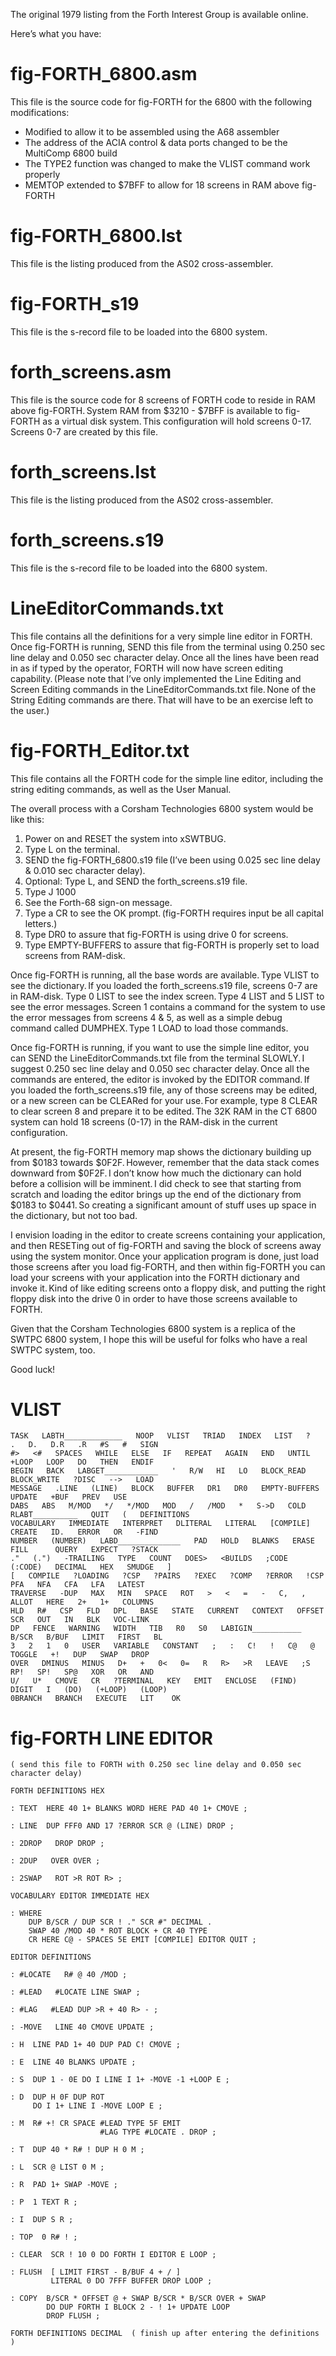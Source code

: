 The original 1979 listing from the Forth Interest Group is available online.

Here’s what you have:

= fig-FORTH_6800.asm =

This file is the source code for fig-FORTH for the 6800 with the following modifications:

* Modified to allow it to be assembled using the A68 assembler
* The address of the ACIA control & data ports changed to be the MultiComp 6800 build
* The TYPE2 function was changed to make the VLIST command work properly
* MEMTOP extended to $7BFF to allow for 18 screens in RAM above fig-FORTH

= fig-FORTH_6800.lst = 

This file is the listing produced from the AS02 cross-assembler.

= fig-FORTH_s19 = 

This file is the s-record file to be loaded into the 6800 system.

= forth_screens.asm =

This file is the source code for 8 screens of FORTH code to reside in RAM above fig-FORTH. System RAM from $3210 - $7BFF is available to fig-FORTH as a virtual disk system. This configuration will hold screens 0-17. Screens 0-7 are created by this file.

= forth_screens.lst = 

This file is the listing produced from the AS02 cross-assembler.

= forth_screens.s19 =

This file is the s-record file to be loaded into the 6800 system.

= LineEditorCommands.txt =

This file contains all the definitions for a very simple line editor in FORTH. Once fig-FORTH is running, SEND this file from the terminal using 0.250 sec line delay and 0.050 sec character delay. Once all the lines have been read in as if typed by the operator, FORTH will now have screen editing capability. (Please note that I’ve only implemented the Line Editing and Screen Editing commands in the LineEditorCommands.txt file. None of the String Editing commands are there. That will have to be an exercise left to the user.)

= fig-FORTH_Editor.txt =

This file contains all the FORTH code for the simple line editor, including the string editing commands, as well as the User Manual. 

The overall process with a Corsham Technologies 6800 system would be like this:
# Power on and RESET the system into xSWTBUG.
# Type L on the terminal.
# SEND the fig-FORTH_6800.s19 file (I’ve been using 0.025 sec line delay & 0.010 sec character delay).
# Optional: Type L, and SEND the forth_screens.s19 file.
# Type J 1000
# See the Forth-68 sign-on message.
# Type a CR to see the OK prompt. (fig-FORTH requires input be all capital letters.)
# Type DR0 to assure that fig-FORTH is using drive 0 for screens.
# Type EMPTY-BUFFERS to assure that fig-FORTH is properly set to load screens from RAM-disk.

Once fig-FORTH is running, all the base words are available. Type VLIST to see the dictionary. If you loaded the forth_screens.s19 file, screens 0-7 are in RAM-disk. Type 0 LIST to see the index screen. Type 4 LIST and 5 LIST to see the error messages. Screen 1 contains a command for the system to use the error messages from screens 4 & 5, as well as a simple debug command called DUMPHEX. Type 1 LOAD to load those commands.

Once fig-FORTH is running, if you want to use the simple line editor, you can SEND the LineEditorCommands.txt file from the terminal SLOWLY. I suggest 0.250 sec line delay and 0.050 sec character delay. Once all the commands are entered, the editor is invoked by the EDITOR command. If you loaded the forth_screens.s19 file, any of those screens may be edited, or a new screen can be CLEARed for your use. For example, type 8 CLEAR to clear screen 8 and prepare it to be edited. The 32K RAM in the CT 6800 system can hold 18 screens (0-17) in the RAM-disk in the current configuration.

At present, the fig-FORTH memory map shows the dictionary building up from $0183 towards $0F2F. However, remember that the data stack comes downward from $0F2F. I don’t know how much the dictionary can hold before a collision will be imminent. I did check to see that starting from scratch and loading the editor brings up the end of the dictionary from $0183 to $0441. So creating a significant amount of stuff uses up space in the dictionary, but not too bad.

I envision loading in the editor to create screens containing your application, and then RESETing out of fig-FORTH and saving the block of screens away using the system monitor. Once your application program is done, just load those screens after you load fig-FORTH, and then within fig-FORTH you can load your screens with your application into the FORTH dictionary and invoke it. Kind of like editing screens onto a floppy disk, and putting the right floppy disk into the drive 0 in order to have those screens available to FORTH.

Given that the Corsham Technologies 6800 system is a replica of the SWTPC 6800 system, I hope this will be useful for folks who have a real SWTPC system, too.

Good luck!

= VLIST =

<PRE>
TASK   LABTH_____________   NOOP   VLIST   TRIAD   INDEX   LIST   ?   .   D.   D.R   .R   #S   #   SIGN
#>   <#   SPACES   WHILE   ELSE   IF   REPEAT   AGAIN   END   UNTIL   +LOOP   LOOP   DO   THEN   ENDIF
BEGIN   BACK   LABGET____________   '   R/W   HI   LO   BLOCK_READ   BLOCK_WRITE   ?DISC   -->   LOAD
MESSAGE   .LINE   (LINE)   BLOCK   BUFFER   DR1   DR0   EMPTY-BUFFERS   UPDATE   +BUF   PREV   USE
DABS   ABS   M/MOD   */   */MOD   MOD   /   /MOD   *   S->D   COLD   RLABT__________   QUIT   (   DEFINITIONS  
VOCABULARY   IMMEDIATE   INTERPRET   DLITERAL   LITERAL   [COMPILE]   CREATE   ID.   ERROR   OR   -FIND
NUMBER   (NUMBER)   LABD______________   PAD   HOLD   BLANKS   ERASE   FILL      QUERY   EXPECT   ?STACK
."   (.")   -TRAILING   TYPE   COUNT   DOES>   <BUILDS   ;CODE   (:CODE)   DECIMAL   HEX   SMUDGE   ]
[   COMPILE   ?LOADING   ?CSP   ?PAIRS   ?EXEC   ?COMP   ?ERROR   !CSP   PFA   NFA   CFA   LFA   LATEST
TRAVERSE   -DUP   MAX   MIN   SPACE   ROT   >   <   =   -   C,   ,   ALLOT   HERE   2+   1+   COLUMNS
HLD   R#   CSP   FLD   DPL   BASE   STATE   CURRENT   CONTEXT   OFFSET   SCR   OUT   IN   BLK   VOC-LINK
DP   FENCE   WARNING   WIDTH   TIB   R0   S0   LABIGIN___________   B/SCR   B/BUF   LIMIT   FIRST   BL
3   2   1   0   USER   VARIABLE   CONSTANT   ;   :   C!   !   C@   @   TOGGLE   +!   DUP   SWAP   DROP
OVER   DMINUS   MINUS   D+   +   0<   0=   R   R>   >R   LEAVE   ;S   RP!   SP!   SP@   XOR   OR   AND
U/   U*   CMOVE   CR   ?TERMINAL   KEY   EMIT   ENCLOSE   (FIND)   DIGIT   I   (DO)   (+LOOP)   (LOOP)
0BRANCH   BRANCH   EXECUTE   LIT    OK
</PRE>

= fig-FORTH LINE EDITOR =

<PRE>
( send this file to FORTH with 0.250 sec line delay and 0.050 sec character delay)

FORTH DEFINITIONS HEX

: TEXT  HERE 40 1+ BLANKS WORD HERE PAD 40 1+ CMOVE ;

: LINE  DUP FFF0 AND 17 ?ERROR SCR @ (LINE) DROP ;

: 2DROP   DROP DROP ;

: 2DUP   OVER OVER ;

: 2SWAP   ROT >R ROT R> ;

VOCABULARY EDITOR IMMEDIATE HEX

: WHERE
    DUP B/SCR / DUP SCR ! ." SCR #" DECIMAL .
    SWAP 40 /MOD 40 * ROT BLOCK + CR 40 TYPE
    CR HERE C@ - SPACES 5E EMIT [COMPILE] EDITOR QUIT ;

EDITOR DEFINITIONS

: #LOCATE   R# @ 40 /MOD ;

: #LEAD   #LOCATE LINE SWAP ;

: #LAG   #LEAD DUP >R + 40 R> - ;

: -MOVE   LINE 40 CMOVE UPDATE ;

: H  LINE PAD 1+ 40 DUP PAD C! CMOVE ;

: E  LINE 40 BLANKS UPDATE ;

: S  DUP 1 - 0E DO I LINE I 1+ -MOVE -1 +LOOP E ;

: D  DUP H 0F DUP ROT
     DO I 1+ LINE I -MOVE LOOP E ;

: M  R# +! CR SPACE #LEAD TYPE 5F EMIT
                    #LAG TYPE #LOCATE . DROP ;

: T  DUP 40 * R# ! DUP H 0 M ;

: L  SCR @ LIST 0 M ;

: R  PAD 1+ SWAP -MOVE ;

: P  1 TEXT R ;

: I  DUP S R ;

: TOP  0 R# ! ;

: CLEAR  SCR ! 10 0 DO FORTH I EDITOR E LOOP ;

: FLUSH  [ LIMIT FIRST - B/BUF 4 + / ]
         LITERAL 0 DO 7FFF BUFFER DROP LOOP ;

: COPY  B/SCR * OFFSET @ + SWAP B/SCR * B/SCR OVER + SWAP
        DO DUP FORTH I BLOCK 2 - ! 1+ UPDATE LOOP
        DROP FLUSH ;

FORTH DEFINITIONS DECIMAL  ( finish up after entering the definitions )
</PRE>
